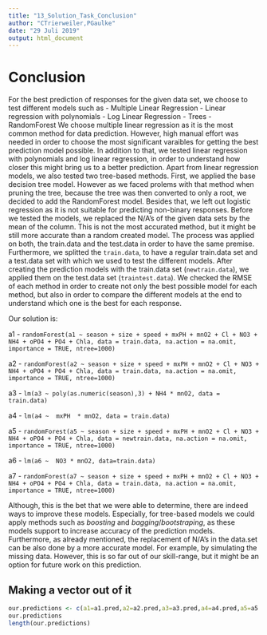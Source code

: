 ```yaml
---
title: "13_Solution_Task_Conclusion"
author: "CTrierweiler,PGaulke"
date: "29 Juli 2019"
output: html_document
---
```


# Conclusion

For the best prediction of responses for the given data set, we choose to test different models such as
- Multiple Linear Regression
- Linear regression with polynomials
- Log Linear Regression
- Trees
- RandomForest
We choose multiple linear regression as it is the most common method for data prediction. However, high manual effort was needed in order to choose the most significant varaibles for getting the best prediction model possible. In addition to that, we tested linear regression with polynomials and log linear regression, in order to understand how closer this might bring us to a better prediction. Apart from linear regression models, we also tested two tree-based methods. First, we applied the base decision tree model. However as we faced prolems with that method when pruning the tree, because the tree was then converted to only a root, we decided to add the RandomForest model. Besides that, we left out logistic regression as it is not suitable for predicting non-binary responses.
Before we tested the models, we replaced the N/A's of the given data sets by the mean of the column. This is not the most accurated method, but it might be still more accurate than a random created model. The process was applied on both, the train.data and the test.data in order to have the same premise.
Furthermore, we splitted the `train.data`, to have a regular train.data set and a test.data set with which we used to test the different models. After creating the prediction models with the train.data set (`newtrain.data`), we applied them on the test.data set (`traintest.data`). We checked the RMSE of each method in order to create not only the best possible model for each method, but also in order to compare the different models at the end to understand which one is the best for each response.

Our solution is:

a1 - `randomForest(a1 ~ season + size + speed + mxPH + mnO2 + Cl + NO3 + NH4 + oPO4 + PO4 + Chla, data = train.data, na.action = na.omit, importance = TRUE, ntree=1000)`

a2 - `randomForest(a2 ~ season + size + speed + mxPH + mnO2 + Cl + NO3 + NH4 + oPO4 + PO4 + Chla, data = train.data, na.action = na.omit, importance = TRUE, ntree=1000)`

a3 - `lm(a3 ~ poly(as.numeric(season),3) + NH4 * mnO2, data = train.data)`

a4 - `lm(a4 ~  mxPH  * mnO2, data = train.data)`

a5 - `randomForest(a5 ~ season + size + speed + mxPH + mnO2 + Cl + NO3 + NH4 + oPO4 + PO4 + Chla, data = newtrain.data, na.action = na.omit, importance = TRUE, ntree=1000)`

a6 - `lm(a6 ~  NO3 * mnO2, data=train.data)`

a7 - `randomForest(a7 ~ season + size + speed + mxPH + mnO2 + Cl + NO3 + NH4 + oPO4 + PO4 + Chla, data = train.data, na.action = na.omit, importance = TRUE, ntree=1000)`

Although, this is the bet that we were able to determine, there are indeed ways to improve these models. Especially, for tree-based models we could apply methods such as *boosting* and *bagging*/*bootstraping*, as these models support to increase accuracy of the prediction models. Furthermore, as already mentioned, the replacement of N/A's in the data.set can be also done by a more accurate model. For example, by simulating the missing data.
However, this is so far out of our skill-range, but it might be an option for future work on this prediction.

## Making a vector out of it

```r
our.predictions <- c(a1=a1.pred,a2=a2.pred,a3=a3.pred,a4=a4.pred,a5=a5.pred,a6=a6.pred,a7=a7.pred)
our.predictions
length(our.predictions)
```